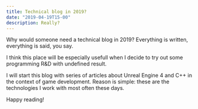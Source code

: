 ```yaml
---
title: Technical blog in 2019?
date: "2019-04-19T15-00"
description: Really?
---
```


Why would someone need a technical blog in 2019? Everything is written, everything is said, you say.

I think this place will be especially usefull when I decide to try out some programming R&D with undefined result.

I will start this blog with series of articles about Unreal Engine 4 and C++ in the context of game development. Reason is simple: these are the technologies I work with most often these days.

Happy reading!